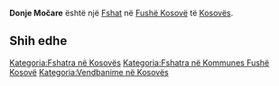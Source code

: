 {{Fshat në Kosovës
 | Emri                = Donje Močare
| srp_N_name = Donje Močare
| srp_N_FULL_NAME_RO = Donje Močare
| srp_N_FULL_NAME_ND_RO = Donje Mocare
| srp_N_SORT_NAME_RG = DONJEMOCARE
| srp_N_FULL_NAME_RG = Donje Močare
| srp_N_FULL_NAME_ND_RG = Donje Mocare

 | Emri (Rasa dhanore) = 
 | Figura              = 
 | Shteti              = Kosovo
 | Komuna              = Fushë Kosovë
 | Kodi postar         = 
 | Sipërfaqja          = 

 | Popullsia           = 

 | Regj. i popullsisë  = 
 | Dend. e popullsisë  = 
 | Faqja zyrtare       = 
 <!--- Koordinatat ----> 
 | Gjerësia            = 42.591667
 | Gjatësia            = 21.592778
 | Lartësia            = 
}}
'''Donje Močare''' është një [[Fshat]] në [[Fushë Kosovë]] të [[Kosovës]].

<!-- == Gjeografia == -->
<!-- == Historia == -->
<!-- == Demografia == -->
== Shih edhe ==
{{Komuna Fushë Kosovë}}
{{Kosovo-Administrata-Cung}}

[[Kategoria:Fshatra në Kosovës]]
[[Kategoria:Fshatra në Kommunes Fushë Kosovë]]
[[Kategoria:Vendbanime në Kosovës]]